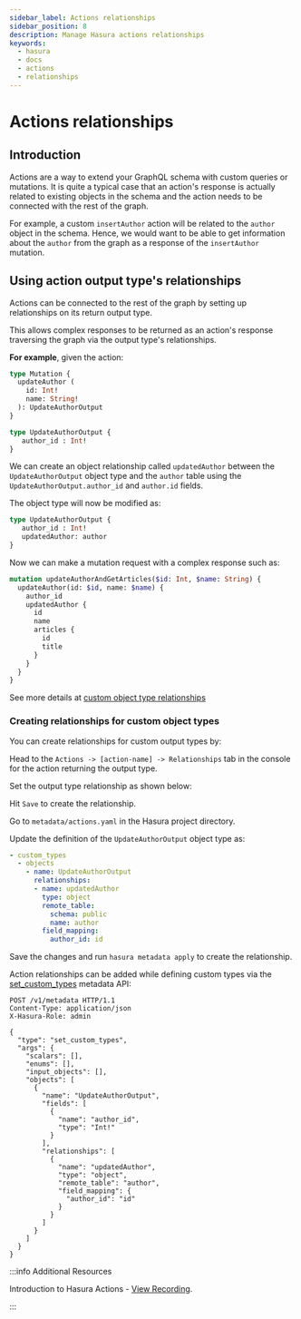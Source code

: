 ```yaml
---
sidebar_label: Actions relationships
sidebar_position: 8
description: Manage Hasura actions relationships
keywords:
  - hasura
  - docs
  - actions
  - relationships
---
```



# Actions relationships

## Introduction

Actions are a way to extend your GraphQL schema with custom queries or
mutations. It is quite a typical case that an action's response is
actually related to existing objects in the schema and the action needs
to be connected with the rest of the graph.

For example, a custom `insertAuthor` action will be related to the
`author` object in the schema. Hence, we would want to be able to get
information about the `author` from the graph as a response of the
`insertAuthor` mutation.

## Using action output type's relationships

Actions can be connected to the rest of the graph by setting up
relationships on its return output type.

This allows complex responses to be returned as an action's response
traversing the graph via the output type's relationships.

**For example**, given the action:

```graphql
type Mutation {
  updateAuthor (
    id: Int!
    name: String!
  ): UpdateAuthorOutput
}

type UpdateAuthorOutput {
   author_id : Int!
}
```

We can create an object relationship called `updatedAuthor` between the
`UpdateAuthorOutput` object type and the `author` table using the
`UpdateAuthorOutput.author_id` and `author.id` fields.

The object type will now be modified as:

```graphql {3}
type UpdateAuthorOutput {
   author_id : Int!
   updatedAuthor: author
}
```

Now we can make a mutation request with a complex response such as:

```graphql
mutation updateAuthorAndGetArticles($id: Int, $name: String) {
  updateAuthor(id: $id, name: $name) {
    author_id
    updatedAuthor {
      id
      name
      articles {
        id
        title
      }
    }
  }
}
```

See more details at [custom object type relationships](/graphql/core/actions/types.mdx)

### Creating relationships for custom object types

You can create relationships for custom output types by:

<Tabs className="api-tabs">
<TabItem value="console" label="Console">

Head to the `Actions -> [action-name] -> Relationships` tab in the
console for the action returning the output type.

Set the output type relationship as shown below:

<Thumbnail
  src="/img/graphql/core/actions/actions-relationship.png"
  alt="Console action relationship"
/>

Hit `Save` to create the relationship.

</TabItem>
<TabItem value="cli" label="CLI">

Go to `metadata/actions.yaml` in the Hasura project directory.

Update the definition of the `UpdateAuthorOutput` object type as:

```yaml  {4-11}
- custom_types
  - objects
    - name: UpdateAuthorOutput
      relationships:
      - name: updatedAuthor
        type: object
        remote_table:
          schema: public
          name: author
        field_mapping:
          author_id: id
```

Save the changes and run `hasura metadata apply` to create the relationship.
</TabItem>
<TabItem value="api" label="API">

Action relationships can be added while defining custom types via the
[set_custom_types](/graphql/core/api-reference/metadata-api/custom-types.mdx#metadata-set-custom-types) metadata API:

```http {20-29}
POST /v1/metadata HTTP/1.1
Content-Type: application/json
X-Hasura-Role: admin

{
  "type": "set_custom_types",
  "args": {
    "scalars": [],
    "enums": [],
    "input_objects": [],
    "objects": [
      {
        "name": "UpdateAuthorOutput",
        "fields": [
          {
            "name": "author_id",
            "type": "Int!"
          }
        ],
        "relationships": [
          {
            "name": "updatedAuthor",
            "type": "object",
            "remote_table": "author",
            "field_mapping": {
              "author_id": "id"
            }
          }
        ]
      }
    ]
  }
}
```
  </TabItem>
</Tabs>

:::info  Additional Resources

Introduction to Hasura Actions - [View Recording](https://hasura.io/events/webinar/hasura-actions/?pg=docs&plcmt=body&cta=view-recording&tech=).

:::
